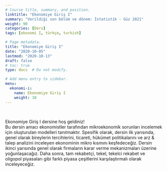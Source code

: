 ```yaml
---
# Course title, summary, and position.
linktitle: "Ekonomiye Giriş I"
summary: "Verildiği son bölüm ve dönem: İstatistik - Güz 2021"
weight: 90
categories: [Ders]
tags: [ekonomi I, türkçe, turkish]

# Page metadata.
title: "Ekonomiye Giriş I"
date: "2020-10-05"
lastmod: "2020-10-13"
draft: false
# toc: true
type: docs  # Do not modify.

# Add menu entry to sidebar.
menu:
  ekonomi-i:
    name: Ekonomiye Giriş I
    weight: 10
---
```


<br>

Ekonomiye Giriş I dersine hoş geldiniz!  
Bu dersin amacı ekonomistler tarafından mikroekonomik sorunları incelemek için oluşturulan modelleri tanıtmaktır. Spesifik olarak, dersin ilk yarısında, genel olarak bireylerin tercihlerini, ticareti, hükümet politikalarını ve arz & talep analizini inceleyen ekonominin mikro kısmını keşfedeceğiz. Dersin ikinci yarısında genel olarak firmaların karar verme mekanizmaları üzerine yoğunlaşacağız. Daha sonra, tam rekabetçi, tekel, tekelci rekabet ve oligopol piyasaları gibi farklı piyasa çeşitlerini karşılaştırmalı olarak inceleyeceğiz.
